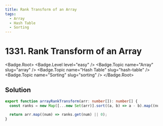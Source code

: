 ```yaml
---
title: Rank Transform of an Array
tags:
  - Array
  - Hash Table
  - Sorting
---
```


# 1331. Rank Transform of an Array

<Badge.Root>
  <Badge.Level level="easy" />
  <Badge.Topic name="Array" slug="array" />
  <Badge.Topic name="Hash Table" slug="hash-table" />
  <Badge.Topic name="Sorting" slug="sorting" />
</Badge.Root>

## Solution

```typescript filename="solution.ts" copy
export function arrayRankTransform(arr: number[]): number[] {
  const ranks = new Map([...new Set(arr)].sort((a, b) => a - b).map((num, i) => [num, i + 1]));

  return arr.map((num) => ranks.get(num) || 0);
}
```

<ProblemLink
  codingSite="leetcode"
  href="https://leetcode.com/problems/rank-transform-of-an-array"
  title="Rank Transform of an Array"
/>
